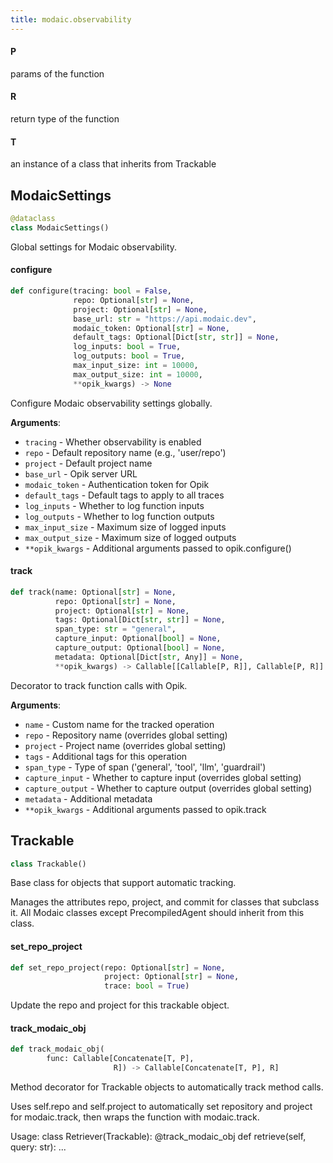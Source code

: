 ```yaml
---
title: modaic.observability
---
```


#### P

params of the function

#### R

return type of the function

#### T

an instance of a class that inherits from Trackable

## ModaicSettings

```python
@dataclass
class ModaicSettings()
```

Global settings for Modaic observability.

#### configure

```python
def configure(tracing: bool = False,
              repo: Optional[str] = None,
              project: Optional[str] = None,
              base_url: str = "https://api.modaic.dev",
              modaic_token: Optional[str] = None,
              default_tags: Optional[Dict[str, str]] = None,
              log_inputs: bool = True,
              log_outputs: bool = True,
              max_input_size: int = 10000,
              max_output_size: int = 10000,
              **opik_kwargs) -> None
```

Configure Modaic observability settings globally.

**Arguments**:

- `tracing` - Whether observability is enabled
- `repo` - Default repository name (e.g., 'user/repo')
- `project` - Default project name
- `base_url` - Opik server URL
- `modaic_token` - Authentication token for Opik
- `default_tags` - Default tags to apply to all traces
- `log_inputs` - Whether to log function inputs
- `log_outputs` - Whether to log function outputs
- `max_input_size` - Maximum size of logged inputs
- `max_output_size` - Maximum size of logged outputs
- `**opik_kwargs` - Additional arguments passed to opik.configure()

#### track

```python
def track(name: Optional[str] = None,
          repo: Optional[str] = None,
          project: Optional[str] = None,
          tags: Optional[Dict[str, str]] = None,
          span_type: str = "general",
          capture_input: Optional[bool] = None,
          capture_output: Optional[bool] = None,
          metadata: Optional[Dict[str, Any]] = None,
          **opik_kwargs) -> Callable[[Callable[P, R]], Callable[P, R]]
```

Decorator to track function calls with Opik.

**Arguments**:

- `name` - Custom name for the tracked operation
- `repo` - Repository name (overrides global setting)
- `project` - Project name (overrides global setting)
- `tags` - Additional tags for this operation
- `span_type` - Type of span ('general', 'tool', 'llm', 'guardrail')
- `capture_input` - Whether to capture input (overrides global setting)
- `capture_output` - Whether to capture output (overrides global setting)
- `metadata` - Additional metadata
- `**opik_kwargs` - Additional arguments passed to opik.track

## Trackable

```python
class Trackable()
```

Base class for objects that support automatic tracking.

Manages the attributes repo, project, and commit for classes that subclass it.
All Modaic classes except PrecompiledAgent should inherit from this class.

#### set\_repo\_project

```python
def set_repo_project(repo: Optional[str] = None,
                     project: Optional[str] = None,
                     trace: bool = True)
```

Update the repo and project for this trackable object.

#### track\_modaic\_obj

```python
def track_modaic_obj(
        func: Callable[Concatenate[T, P],
                       R]) -> Callable[Concatenate[T, P], R]
```

Method decorator for Trackable objects to automatically track method calls.

Uses self.repo and self.project to automatically set repository and project
for modaic.track, then wraps the function with modaic.track.

Usage:
    class Retriever(Trackable):
        @track_modaic_obj
        def retrieve(self, query: str):
            ...

